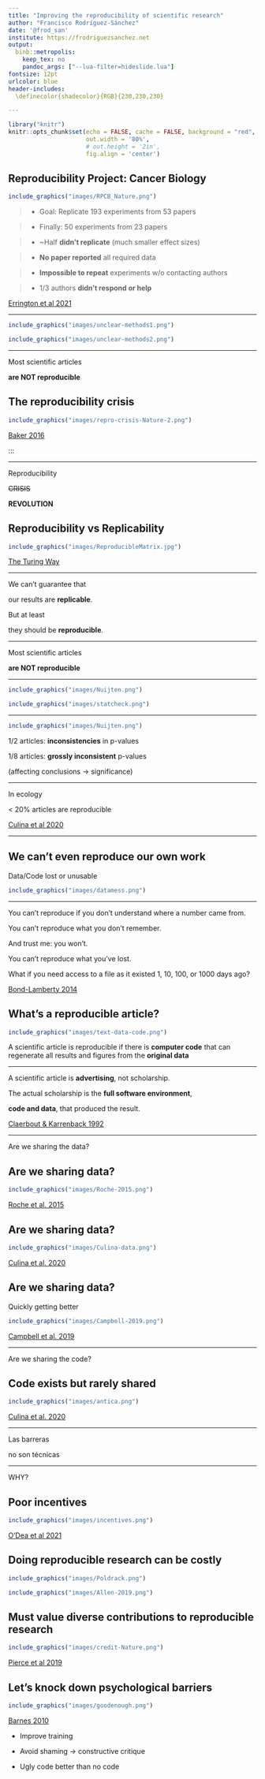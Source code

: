 ```yaml
---
title: "Improving the reproducibility of scientific research"
author: "Francisco Rodríguez-Sánchez"
date: '@frod_san'
institute: https://frodriguezsanchez.net
output: 
  binb::metropolis:
    keep_tex: no
    pandoc_args: ["--lua-filter=hideslide.lua"]
fontsize: 12pt
urlcolor: blue
header-includes:
  \definecolor{shadecolor}{RGB}{230,230,230}

---
```


```r
library("knitr")
knitr::opts_chunk$set(echo = FALSE, cache = FALSE, background = "red",
                      out.width = '80%',
                      # out.height = '2in', 
                      fig.align = 'center')
```


## Reproducibility Project: Cancer Biology

```r
include_graphics("images/RPCB_Nature.png")
```

> - Goal: Replicate 193 experiments from 53 papers

> - Finally: 50 experiments from 23 papers

> - ~Half **didn't replicate** (much smaller effect sizes)

> - **No paper reported** all required data

> - **Impossible to repeat** experiments w/o contacting authors

> - 1/3 authors **didn't respond or help**


\raggedright
\tiny [Errington et al 2021](https://doi.org/10.7554/eLife.67995)
\raggedleft

---

```r
include_graphics("images/unclear-methods1.png")
```

```r
include_graphics("images/unclear-methods2.png")
```


---

\large

Most scientific articles

\Huge

**are NOT reproducible**



## The reproducibility crisis

```r
include_graphics("images/repro-crisis-Nature-2.png")
```

\raggedright
\tiny [Baker 2016](https://doi.org/10.1038/533452a)
\raggedleft

:::


---

\Large

Reproducibility

\Huge

~~CRISIS~~

**REVOLUTION**



## Reproducibility vs Replicability 

```r
include_graphics("images/ReproducibleMatrix.jpg")
```

\raggedright 
\footnotesize [The Turing Way](https://the-turing-way.netlify.app/welcome)
\raggedleft


---

\Large

We can't guarantee that

our results are **replicable**.

But at least 

they should be **reproducible**.

\normalsize

---

\large

Most scientific articles

\huge

**are NOT reproducible**


---

```r
include_graphics("images/Nuijten.png")
```

```r
include_graphics("images/statcheck.png")
```

---

```r
include_graphics("images/Nuijten.png")
```

\large

1/2 articles: **inconsistencies** in p-values 

1/8 articles: **grossly inconsistent** p-values 

\normalsize
(affecting conclusions -> significance)


---

In ecology

\Large

< 20% articles are reproducible

\normalsize

\raggedright 
\footnotesize [Culina et al 2020](https://doi.org/10.1371/journal.pbio.3000763)
\raggedleft



---

## We can't even reproduce our own work

Data/Code lost or unusable

```r
include_graphics("images/datamess.png")
```


---

::: hide :::
\small

You can’t reproduce if you don’t understand where a number came from. 

You can’t reproduce what you don’t remember. 

And trust me: you won’t. 

You can’t reproduce what you’ve lost. 

What if you need access to a file as it existed 1, 10, 100, or 1000 days ago?

\normalsize

\raggedright 
\footnotesize [Bond-Lamberty 2014](http://rstudio-pubs-static.s3.amazonaws.com/14911_24ffedb113f74789b709cbd694dc255c.html#/)
\raggedleft

:::



## What's a reproducible article?

```r
include_graphics("images/text-data-code.png")
```

A scientific article is reproducible if there is **computer code** that can regenerate all results and figures from the **original data**






---

A scientific article is **advertising**, not scholarship. 

The actual scholarship is the **full software environment**, 

**code and data**, that produced the result.

\raggedright 
\footnotesize [Claerbout & Karrenback 1992](https://doi.org/10.1190/1.1822162)
\raggedleft


---

\Huge

Are we sharing the data?


## Are we sharing data?

```r
include_graphics("images/Roche-2015.png")
```

\raggedright
\tiny [Roche et al. 2015](https://doi.org/10.1371/journal.pbio.1002295)
\raggedleft


## Are we sharing data? 

```r
include_graphics("images/Culina-data.png")
```

\raggedright
\tiny [Culina et al. 2020](https://doi.org/10.1371/journal.pbio.3000763)
\raggedleft


## Are we sharing data? 

\Large 
Quickly getting better

```r
include_graphics("images/Campbell-2019.png")
```

\raggedright
\tiny [Campbell et al. 2019](https://doi.org/10.1016/j.tree.2018.11.010)
\raggedleft

---

\Huge 

Are we sharing the code?


## Code exists but rarely shared

```r
include_graphics("images/antica.png")
```

\raggedright
\tiny [Culina et al. 2020](https://doi.org/10.1371/journal.pbio.3000763)
\raggedleft



::: hide :::

---

\Large
Las barreras

\huge
no son técnicas

\normalsize
:::


---

\Huge

\center WHY?



## Poor incentives

```r
include_graphics("images/incentives.png")
```

\raggedright
\tiny [O'Dea et al 2021](https://doi.org/10.1186/s12915-021-01006-3)
\raggedleft


## Doing reproducible research can be costly

```r
include_graphics("images/Poldrack.png")
```

```r
include_graphics("images/Allen-2019.png")
```


## Must value diverse contributions to reproducible research

```r
include_graphics("images/credit-Nature.png")
```

\raggedright
\tiny [Pierce et al 2019](https://doi.org/10.1038/d41586-019-01715-4)
\raggedleft


## Let's knock down psychological barriers

```r
include_graphics("images/goodenough.png")
```

\raggedright
\tiny [Barnes 2010](https://doi.org/10.1038/467753a)
\raggedleft

\normalsize

- Improve training

- Avoid shaming -> constructive critique

- Ugly code better than no code






